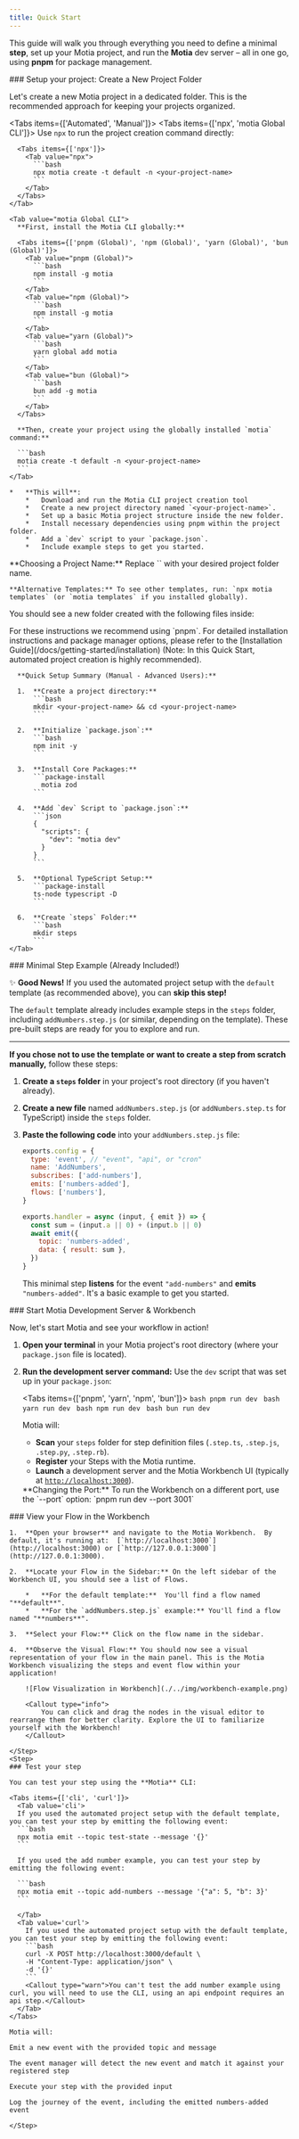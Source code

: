 ```yaml
---
title: Quick Start
---
```


This guide will walk you through everything you need to define a minimal **step**, set up your Motia project, and run the **Motia** dev server – all in one go, using **pnpm** for package management.

<Steps>
  <Step>
  ### Setup your project: Create a New Project Folder

Let's create a new Motia project in a dedicated folder. This is the recommended approach for keeping your projects organized.

  <Tabs items={['Automated', 'Manual']}>
<Tab value="Automated">
  <Tabs items={['npx', 'motia Global CLI']}>
    <Tab value="npx">
      Use `npx` to run the project creation command directly:

      <Tabs items={['npx']}>
        <Tab value="npx">
          ```bash
          npx motia create -t default -n <your-project-name>
          ```
        </Tab>
      </Tabs>
    </Tab>

    <Tab value="motia Global CLI">
      **First, install the Motia CLI globally:**

      <Tabs items={['pnpm (Global)', 'npm (Global)', 'yarn (Global)', 'bun (Global)']}>
        <Tab value="pnpm (Global)">
          ```bash
          npm install -g motia
          ```
        </Tab>
        <Tab value="npm (Global)">
          ```bash
          npm install -g motia
          ```
        </Tab>
        <Tab value="yarn (Global)">
          ```bash
          yarn global add motia
          ```
        </Tab>
        <Tab value="bun (Global)">
          ```bash
          bun add -g motia
          ```
        </Tab>
      </Tabs>

      **Then, create your project using the globally installed `motia` command:**

      ```bash
      motia create -t default -n <your-project-name>
      ```
    </Tab>

  </Tabs>

    *   **This will**:
        *   Download and run the Motia CLI project creation tool
        *   Create a new project directory named `<your-project-name>`.
        *   Set up a basic Motia project structure inside the new folder.
        *   Install necessary dependencies using pnpm within the project folder.
        *   Add a `dev` script to your `package.json`.
        *   Include example steps to get you started.

  <Callout type="info">
    **Choosing a Project Name:** Replace `<your-project-name>` with your desired project folder name.

    **Alternative Templates:** To see other templates, run: `npx motia templates` (or `motia templates` if you installed globally).

  </Callout>

You should see a new folder created with the following files inside:

  <Files>
    <Folder name="steps" defaultOpen>
      <File name="one.step.ts" />
      <File name="two.step.ts" />
      <File name="api.step.ts" />
    </Folder>
    <File name="package.json" />
  </Files>
</Tab>
    <Tab value="Manual">
      <Callout>For these instructions we recommend using `pnpm`. For detailed installation instructions and package manager options, please refer to the [Installation Guide](/docs/getting-started/installation) (Note: In this Quick Start, automated project creation is highly recommended).</Callout>

      **Quick Setup Summary (Manual - Advanced Users):**

      1.  **Create a project directory:**
          ```bash
          mkdir <your-project-name> && cd <your-project-name>
          ```

      2.  **Initialize `package.json`:**
          ```bash
          npm init -y
          ```

      3.  **Install Core Packages:**
          ```package-install
            motia zod
          ```

      4.  **Add `dev` Script to `package.json`:**
          ```json
          {
            "scripts": {
              "dev": "motia dev"
            }
          }
          ```

      5.  **Optional TypeScript Setup:**
          ```package-install
          ts-node typescript -D
          ```

      6.  **Create `steps` Folder:**
          ```bash
          mkdir steps
          ```
    </Tab>

  </Tabs>

  </Step>
  <Step>
  ### Minimal Step Example (Already Included!)

✨ **Good News!** If you used the automated project setup with the `default` template (as recommended above), you can **skip this step!**

The `default` template already includes example steps in the `steps` folder, including `addNumbers.step.js` (or similar, depending on the template). These pre-built steps are ready for you to explore and run.

---

**If you chose not to use the template or want to create a step from scratch manually,** follow these steps:

1.  **Create a `steps` folder** in your project's root directory (if you haven't already).

2.  **Create a new file** named `addNumbers.step.js` (or `addNumbers.step.ts` for TypeScript) inside the `steps` folder.

    <Files>
      <Folder name="steps" defaultOpen>
        <File name="addNumbers.step.js" />
      </Folder>
    </Files>

3.  **Paste the following code** into your `addNumbers.step.js` file:

    ```javascript
    exports.config = {
      type: 'event', // "event", "api", or "cron"
      name: 'AddNumbers',
      subscribes: ['add-numbers'],
      emits: ['numbers-added'],
      flows: ['numbers'],
    }

    exports.handler = async (input, { emit }) => {
      const sum = (input.a || 0) + (input.b || 0)
      await emit({
        topic: 'numbers-added',
        data: { result: sum },
      })
    }
    ```

    This minimal step **listens** for the event `"add-numbers"` and **emits** `"numbers-added"`. It's a basic example to get you started.

  </Step>
  <Step>
  ### Start Motia Development Server & Workbench

Now, let's start Motia and see your workflow in action!

1.  **Open your terminal** in your Motia project's root directory (where your `package.json` file is located).

2.  **Run the development server command:** Use the `dev` script that was set up in your `package.json`:

    <Tabs items={['pnpm', 'yarn', 'npm', 'bun']}>
      <Tab value="pnpm">```bash pnpm run dev ```</Tab>
      <Tab value="yarn">```bash yarn run dev ```</Tab>
      <Tab value="npm">```bash npm run dev ```</Tab>
      <Tab value="bun">```bash bun run dev ```</Tab>
    </Tabs>

    Motia will:

    - **Scan** your `steps` folder for step definition files (`.step.ts`, `.step.js`, `.step.py`, `.step.rb`).
    - **Register** your Steps with the Motia runtime.
    - **Launch** a development server and the Motia Workbench UI (typically at [`http://localhost:3000`](http://localhost:3000)).

    <Callout type="info">
      **Changing the Port:** To run the Workbench on a different port, use the `--port` option: `pnpm run dev --port
      3001`
    </Callout>

  </Step>
  <Step>
    ### View your Flow in the Workbench

    1.  **Open your browser** and navigate to the Motia Workbench.  By default, it's running at:  [`http://localhost:3000`](http://localhost:3000) or [`http://127.0.0.1:3000`](http://127.0.0.1:3000).

    2.  **Locate your Flow in the Sidebar:** On the left sidebar of the Workbench UI, you should see a list of Flows.

        *   **For the default template:**  You'll find a flow named "**default**".
        *   **For the `addNumbers.step.js` example:** You'll find a flow named "**numbers**".

    3.  **Select your Flow:** Click on the flow name in the sidebar.

    4.  **Observe the Visual Flow:** You should now see a visual representation of your flow in the main panel. This is the Motia Workbench visualizing the steps and event flow within your application!

        ![Flow Visualization in Workbench](./../img/workbench-example.png)

        <Callout type="info">
            You can click and drag the nodes in the visual editor to rearrange them for better clarity. Explore the UI to familiarize yourself with the Workbench!
        </Callout>

    </Step>
    <Step>
    ### Test your step

    You can test your step using the **Motia** CLI:

    <Tabs items={['cli', 'curl']}>
      <Tab value='cli'>
      If you used the automated project setup with the default template, you can test your step by emitting the following event:
      ```bash
      npx motia emit --topic test-state --message '{}'
      ```

      If you used the add number example, you can test your step by emitting the following event:

      ```bash
      npx motia emit --topic add-numbers --message '{"a": 5, "b": 3}'
      ```

      </Tab>
      <Tab value='curl'>
        If you used the automated project setup with the default template, you can test your step by emitting the following event:
        ```bash
        curl -X POST http://localhost:3000/default \
        -H "Content-Type: application/json" \
        -d '{}'
        ```
        <Callout type="warn">You can't test the add number example using curl, you will need to use the CLI, using an api endpoint requires an api step.</Callout>
      </Tab>
    </Tabs>

    Motia will:

    Emit a new event with the provided topic and message

    The event manager will detect the new event and match it against your registered step

    Execute your step with the provided input

    Log the journey of the event, including the emitted numbers-added event

    </Step>

</Steps>
